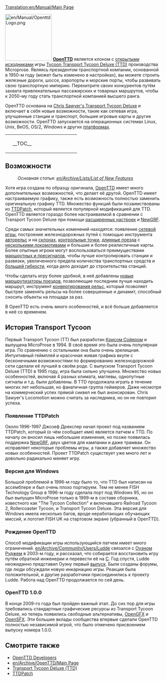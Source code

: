 [[Translation:en/Manual/Main Page]]
{{ru/Manual/Оглавление}}

[[File:en/Manual/OpenttdLogo.png|left|150px]] 
[http://www.openttd.org/ '''OpenTTD'''] является клоном с [http://ru.wikipedia.org/wiki/%D0%9F%D0%BE%D0%BB%D0%B8%D1%82%D0%B8%D0%BA%D0%B0_%D0%BE%D1%82%D0%BA%D1%80%D1%8B%D1%82%D0%BE%D0%B3%D0%BE_%D0%BA%D0%BE%D0%B4%D0%B0 открытыми исходниками] игры [https://www.wikipedia.org/wiki/ru:Transport Tycoon Transport Tycoon Deluxe (TTD)] производства Microprose. Являясь президентом транспортной компании, основанной в 1950-м году (может быть изменено в настройках), вы можете строить железные дороги, шоссе, аэропорты и морские порты, чтобы развивать свою транспортную империю. Перехитрите своих конкурентов путём захвата привлекательных пассажирских и товарных маршрутов, чтобы к 2050-му году стать транспортной компанией высшего ранга.

OpenTTD основана на [http://www.chrissawyer.com/info.htm Chris Sawyer's Transport Tycoon Deluxe] и включает в себя новые возможности, такие как сетевая игра, улучшенные станции и транспорт, большие игровые карты и другие возможности. OpenTTD запускается на операционных системах Linux, Unix, BeOS, OS/2, Windows и других [[ru/Archive/Compilation and Ports/Операционная система|платформах]].

{| align="center"
|colspan=2 style="background:none; border:0px"|
|width=200 style="background:none; border:0px"| __TOC__
|style="background:none; border:0px"| [[File:ru/Manual/Intro screen.png|frame|center|[[ru/Manual/Интерфейс игры#soderzhimoe-glavnogo-okna|заставка OpenTTD]]]]
|}

==Возможности==
:''Основная статья: [[en/Archive/Lists/List of New Features]]''

Хотя игра создана по образцу оригинала, [http://www.openttd.org/ OpenTTD] имеет много дополнительных возможностей, что делает её другой. OpenTTD имеет настраиваемую графику, также есть возможность полностью заменить оригинальную графику TTD. Множество функций были позаимствованы из [http://www.ttdpatch.net/ TTDPatch], который является популярной модификацией для TTD. OpenTTD является гораздо более настраиваемой в сравнении с Transport Tycoon Deluxe при помощи [[ru/Archive/Manual/Settings/Расширенные настройки|расширенных настроек]] и [[ru/Manual/NewGRF|NewGRF]].

Среди самых значительных изменений находятся: появление [[ru/Manual/Сетевая игра|cетевой игры]], построение железнодорожных путей с помощью инструмента [[ru/Archive/Manual/Авторельс|авторельс]] и на [[ru/Archive/Manual/Settings/Строить на склонах|склонах]], [[ru/Manual/Контрольные точки|контрольные точки]], [[en/Archive/Manual/Settings/Mammoth trains|длинные поезда]] с [[en/Archive/Manual/Multiheaded trains|несколькими локомотивами]] и большие и более реалистичные карты. Более опытные игроки могут воспользоваться преимуществами [[ru/Manual/Сигналы|маршрутных и пресигналов]], чтобы лучше контролировать станции и развязки, увеличенного предела количества транспортных средств и [[ru/Archive/Manual/Settings/Нестандартные станции|большей гибкости]], когда дело доходит до строительства станций.

Чтобы сделать игру более удобной, в неё добавлены [[en/Archive/Manual/Yet Another PBS Patch|новые маршрутизаторы поездов]], позволяющие последним лучше находить маршрут, инструмент [[ru/Manual/Реконструкция ж/д полотна|конвертирования рельс]], который позволяет быстрее заменять рельсы на более совершенные и динамит, способный сносить объекты на площади за раз.

В OpenTTD есть очень много особенностей, и всё больше добавляется в неё со временем.

==История Transport Tycoon==
Первый Transport Tycoon (TT) был разработан [http://www.chrissawyer.com/ Крисом Сойером] и выпущена MicroProse в 1994. В своё время это была очень популярная игра. По сравнению с остальными она была очень зрелищная. Интуитивный геймплей и красочная живая графика вкупе с бесконечными возможностями по формированию железнодорожной сети сделали её лучшей в своём роде. С выпуском Transport Tycoon Deluxe (TTD) в 1995 году, игра была сильно улучшена. Множество новых особенностей, включая 4 разных климата, маглевы, однопутные сигналы и т.д. были добавлены. В TTD продолжала играть в течение многих лет небольшая, но фанатичная группа геймеров. Даже несмотря на коммерческий успех прямой сиквел не был анонсирован. Chris Sawyer's Locomotion можно считать за наследника, но он не повторил успеха.

===Появление TTDPatch===
Около 1996-1997 Джозеф Дрекслер начал проект под названием TTDPatch, который (о чём сообщает имя) является патчем к TTD. По началу он вносил лишь небольшие изменения, но позже появилась поддержка [[ru/Manual/NewGRF|NewGRF]], двух цветов для кампании и даже трамваи. Он исправляет некоторые проблемы игры, а также добавляет множество новых особенностей. Проект TTDPatch существует уже много лет и довольно радикально меняет игру.

===Версия для Windows===
Большой проблемой в 1996-м году было то, что TTD был написан на ассемблере и был очень плохо портируем. Тем не менее FISH Technology Group в 1996-м году сделала порт под Windows 95, но он был выпущен MicroProse только в 1999-м в составе сборника, известного как "The Tycoon Collection" и включавшего Railroad Tycoon 2, Rollercoaster Tycoon, и Transport Tycoon Deluxe. Эта версия для Windows имела несколько багов, вроде неработающих обучающих миссий, и логотип FISH UK на стартовом экране (убранный в OpenTTD).

===Рождение OpenTTD===
Способ модификации игры использующийся патчем имеет много ограничений. [[en/Archive/Community/Users/Ludde]] связался с [http://www.tt-forums.net/ Оуэном Руджем] в 2003-м году, и рассказал, что собирается восстановить игру путём обратной инженерии и перевести её на [https://www.wikipedia.org/wiki/Ru:Си_(язык_программирования) C]. Год спустя, Ludde неожиданно представил Оуэну первый [https://www.wikipedia.org/wiki/Ru:Стадии_разработки_программного_обеспечения выпуск]. Были созданы форумы, где люди обсуждали новую инкарнацию игры. Реакция была положительной, и другие разработчики присоединились к проекту Ludde. Работа над OpenTTD продолжается по сей день.

===OpenTTD 1.0.0===
В конце 2009-го года был пройден важный этап. До сих пор для игры требовались стандартные графические ресурсы из Transport Tycoon Deluxe, но теперь появились свободные альтернативы, [[ru/Archive/Community/OpenGFX Прочти меня|OpenGFX]] и [[ru/Archive/Community/Замена звуковых эффектов|OpenSFX]]. Эти большие вклады сообщества впервые сделали OpenTTD полностью независимой игрой, что было отмечено присвоением выпуску номера 1.0.0.

==Смотрите также==
*[[en/Archive/Community/Developers|OpenTTD Developers]]
*[[en/Archive/OpenTTD/Main Page]]
*[https://www.wikipedia.org/wiki/Transport_Tycoon Transport Tycoon Deluxe (TTD)]
*[http://www.ttdpatch.net/ TTDPatch]